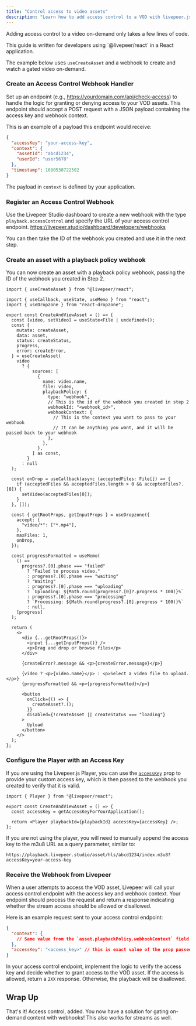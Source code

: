 ```yaml
---
title: "Control access to video assets"
description: "Learn how to add access control to a VOD with livepeer.js"
---
```


Adding access control to a video on-demand only takes a few lines of code.

<Info>
  This guide is written for developers using `@livepeer/react` in a React
  application.
</Info>

The example below uses `useCreateAsset` and a webhook to create and watch a gated video on-demand.

### Create an Access Control Webhook Handler

Set up an endpoint (e.g., https://yourdomain.com/api/check-access) to handle the logic for granting or denying access to your VOD assets.
This endpoint should accept a POST request with a JSON payload containing the access key and webhook context.

This is an example of a payload this endpoint would receive:

```json POST /api/check-access
{
  "accessKey": "your-access-key",
  "context": {
    "assetId": "abcd1234",
    "userId": "user5678"
  },
  "timestamp": 1680530722502
}
```

The payload in `context` is defined by your application.

### Register an Access Control Webhook

Use the Livepeer Studio dashboard to create a new webhook with the type `playback.accessControl` and specify the URL of your access control endpoint.
https://livepeer.studio/dashboard/developers/webhooks

You can then take the ID of the webhook you created and use it in the next step.

### Create an asset with a playback policy webhook

You can now create an asset with a playback policy webhook, passing the ID of the webhook you created in Step 2.

```tsx
import { useCreateAsset } from "@livepeer/react";

import { useCallback, useState, useMemo } from "react";
import { useDropzone } from "react-dropzone";

export const CreateAndViewAsset = () => {
  const [video, setVideo] = useState<File | undefined>();
  const {
    mutate: createAsset,
    data: asset,
    status: createStatus,
    progress,
    error: createError,
  } = useCreateAsset(
    video
      ? {
          sources: [
            {
              name: video.name,
              file: video,
              playbackPolicy: {
                type: "webhook",
                // This is the id of the webhook you created in step 2
                webhookId: "<webhook_id>",
                webhookContext: {
                  // This is the context you want to pass to your webhook
                  // It can be anything you want, and it will be passed back to your webhook
                },
              },
            },
          ] as const,
        }
      : null
  );

  const onDrop = useCallback(async (acceptedFiles: File[]) => {
    if (acceptedFiles && acceptedFiles.length > 0 && acceptedFiles?.[0]) {
      setVideo(acceptedFiles[0]);
    }
  }, []);

  const { getRootProps, getInputProps } = useDropzone({
    accept: {
      "video/*": ["*.mp4"],
    },
    maxFiles: 1,
    onDrop,
  });

  const progressFormatted = useMemo(
    () =>
      progress?.[0].phase === "failed"
        ? "Failed to process video."
        : progress?.[0].phase === "waiting"
        ? "Waiting"
        : progress?.[0].phase === "uploading"
        ? `Uploading: ${Math.round(progress?.[0]?.progress * 100)}%`
        : progress?.[0].phase === "processing"
        ? `Processing: ${Math.round(progress?.[0].progress * 100)}%`
        : null,
    [progress]
  );

  return (
    <>
      <div {...getRootProps()}>
        <input {...getInputProps()} />
        <p>Drag and drop or browse files</p>
      </div>

      {createError?.message && <p>{createError.message}</p>}

      {video ? <p>{video.name}</p> : <p>Select a video file to upload.</p>}
      {progressFormatted && <p>{progressFormatted}</p>}

      <button
        onClick={() => {
          createAsset?.();
        }}
        disabled={!createAsset || createStatus === "loading"}
      >
        Upload
      </button>
    </>
  );
};
```

### Configure the Player with an Access Key

If you are using the Livepeer.js Player, you can use the [`accessKey`](/sdks/livepeer-js/Player#accesskey)
prop to provide your custom access key, which is then passed to the webhook you created to verify that it is valid.

```tsx
import { Player } from "@livepeer/react";

export const CreateAndViewAsset = () => {
  const accessKey = getAccessKeyForYourApplication();

  return <Player playbackId={playbackId} accessKey={accessKey} />;
};
```

If you are not using the player, you will need to manually append the access key to the m3u8 URL as a query parameter, similar to:

```
https://playback.livepeer.studio/asset/hls/abcd1234/index.m3u8?accessKey=your-access-key
```

### Receive the Webhook from Livepeer

When a user attempts to access the VOD asset, Livepeer will call your access control endpoint with the access key and webhook context.
Your endpoint should process the request and return a response indicating whether the stream access should be allowed or disallowed.

Here is an example request sent to your access control endpoint:

```json
{
  "context": {
    // Same value from the `asset.playbackPolicy.webhookContext` field
  },
  "accessKey": "<access_key>" // this is exact value of the prop passed to the Player, or the query parameter
}
```

In your access control endpoint, implement the logic to verify the access key and decide whether to grant access to the VOD asset.
If the access is allowed, return a `2XX` response. Otherwise, the playback will be disallowed.

## Wrap Up

That's it! Access control, added. You now have a solution for gating on-demand content with webhooks! This also works for streams as well.
